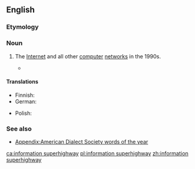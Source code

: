 ==English==

===Etymology===
{{rfelite|en}}

===Noun===
{{wikipedia}}
{{en-noun|head=[[information]] [[superhighway]]|-}}

# {{label|en|dated|computing}} The [[Internet]] and all other [[computer]] [[network]]s in the 1990s.
#* {{quote-magazine
|year=1994
|month=May
|title=The Phone Phenomenon
|author=Gary Turbak
|magazine={{w|The Rotarian}}
|volume=164
|issue=5
|page=32
|pageurl=https://books.google.ro/books?id=3jEEAAAAMBAJ&pg=PA32&dq=phonery
|passage=Developed nations also are moving at high speed toward the '''information superhighway''' being spearheaded by telephone technology. Britain, France, Germany, and other European nations are experimenting with high-tech phonery.
}}

====Translations====
{{trans-top|The Internet and all other computer networks in the 1990s}}
* Finnish: {{t|fi|tiedon valtatie}}
* German: {{t+|de|Datenautobahn|f}}
{{trans-mid}}
* Polish: {{t|pl|infostrada|f}}
{{trans-bottom}}

===See also===
* [[Appendix:American Dialect Society words of the year]]

[[ca:information superhighway]]
[[pl:information superhighway]]
[[zh:information superhighway]]
